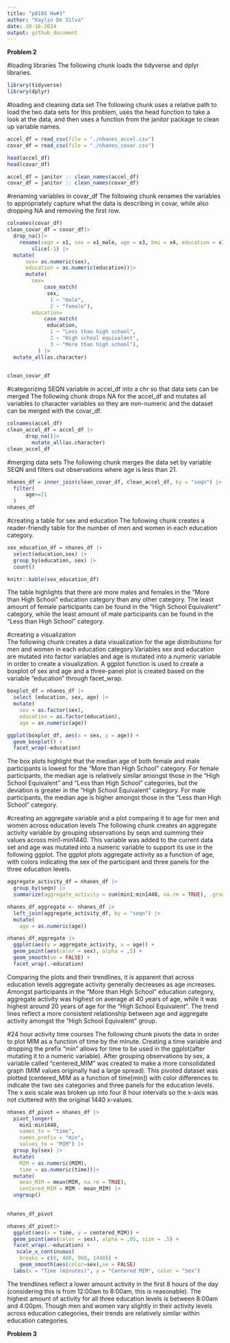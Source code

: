 ```yaml
---
title: "p8105 Hw#3"
author: "Kaylin De Silva"
date: 10-16-2024
output: github_document
---
```

**Problem 2**

#loading libraries
The following chunk loads the tidyverse and dplyr libraries. 
```r
library(tidyverse)
library(dplyr)
```

#loading and cleaning data set
The following chunk uses a relative path to load the two data sets for this problem, uses the head function to take a look at the data, and then uses a function from the janitor package to clean up variable names.
```r
accel_df = read_csv(file = "./nhanes_accel.csv")
covar_df = read_csv(file = "./nhanes_covar.csv")

head(accel_df)
head(covar_df)

accel_df = janitor :: clean_names(accel_df)
covar_df = janitor :: clean_names(covar_df)
```

#renaming variables in covar_df
The following chunk renames the variables to appropriately capture what the data is describing in covar, while also dropping NA and removing the first row.
```r
colnames(covar_df)
clean_covar_df = covar_df|>
  drop_na()|>
    rename(seqn = x1, sex = x1_male, age = x3, bmi = x4, education = x1_less_than_high_school)|>
        slice(-1) |>
  mutate(
      sex= as.numeric(sex),
      education = as.numeric(education))|>
      mutate(
        sex=
            case_match(
             sex,
              1 ~ "male",
              2 ~ "female"),
        education=
            case_match(
             education,
              1 ~ "Less than high school",
              2 ~ "High school equivalent",
              3 ~ "More than high school"),
          ) |>
  mutate_all(as.character)

    
clean_covar_df
```

#categorizing SEQN variable in accel_df into a chr so that data sets can be merged
The following chunk drops NA for the accel_df and mutates all variables to character variables so they are non-numeric and the dataset can be merged with the covar_df.
```r
colnames(accel_df)
clean_accel_df = accel_df |>
      drop_na()|>
        mutate_all(as.character)
clean_accel_df
```

#merging data sets
The following chunk merges the data set by variable SEQN and filters out observations where age is less than 21. 
```r
nhanes_df = inner_join(clean_covar_df, clean_accel_df, by = "seqn") |>
  filter(
      age>=21
  )
nhanes_df
```

#creating a table for sex and education
The following chunk creates a reader-friendly table for the number of men and women in each education category. 
```r
sex_education_df = nhanes_df |>
  select(education,sex) |>
  group_by(education, sex) |>
  count()

knitr::kable(sex_education_df)
```
The table highlights that there are more males and females in the "More than High School" education category than any other category. The least amount of female participants can be found in the "High School Equivalent" category, while the least amount of male participants can be found in the "Less than High School" category. 

#creating a visualization  
The following chunk creates a data visualization for the age distributions for men and women in each education category.Variables sex and education are mutated into factor variables and age is mutated into a numeric variable in order to create a visualization. A ggplot function is used to create a boxplot of sex and age and a three-panel plot is created based on the variable "education" through facet_wrap.  
```r
boxplot_df = nhanes_df |>
  select (education, sex, age) |>
  mutate(
    sex = as.factor(sex),
    education = as.factor(education),
    age = as.numeric(age))

ggplot(boxplot_df, aes(x = sex, y = age)) + 
  geom_boxplot() + 
  facet_wrap(~education)
```
The box plots highlight that the median age of both female and male participants is lowest for the "More than High School" category. For female participants, the median age is relatively similar amongst those in the "High School Equivalent" and "Less than High School" categories, but the deviation is greater in the "High School Equivalent" category. For male participants, the median age is higher amongst those in the "Less than High School" category. 

#creating an aggregate variable and a plot comparing it to age for men and women across education levels 
The following chunk creates an aggregate activity variable by grouping observations by seqn and summing their values across min1-min1440. This variable was added to the current data set and age was mutated into a numeric variable to support its use in the following ggplot. The ggplot plots aggregate activity as a function of age, with colors indicating the sex of the participant and three panels for the three education levels.
```r
aggregate_activity_df = nhanes_df |>
  group_by(seqn) |>
  summarize(aggregate_activity = sum(min1:min1440, na.rm = TRUE), .groups = 'drop')

nhanes_df_aggregate <- nhanes_df |>
  left_join(aggregate_activity_df, by = "seqn") |>
  mutate(
    age = as.numeric(age))

nhanes_df_aggregate |> 
  ggplot(aes(y = aggregate_activity, x = age)) + 
  geom_point(aes(color = sex), alpha = .5) +
  geom_smooth(se = FALSE) +
  facet_wrap(.~education)
```
Comparing the plots and their trendlines, it is apparent that across education levels aggregate activity generally decreases as age increases. Amongst participants in the "More than High School" education category, aggregate activity was highest on average at 40 years of age, while it was highest around 20 years of age for the "High School Equivalent". The trend lines reflect a more consistent relationship between age and aggregate activity amongst the "High School Equivalent" group. 

#24 hour activity time courses
The following chunk pivots the data in order to plot MIM as a function of time by the minute. Creating a time variable and dropping the prefix "min" allows for time to be used in the ggplot(after mutating it to a numeric variable). After grouping observations by sex, a variable called "centered_MIM" was created to make a more consolidated graph (MIM values originally had a large spread). This pivoted dataset was plotted (centered_MIM as a function of time[min]) with color differences to indicate the two sex categories and three panels for the education levels. The x axis scale was broken up into four 8 hour intervals so the x-axis was not cluttered with the original 1440 x-values. 
```r
nhanes_df_pivot = nhanes_df |>
  pivot_longer(
    min1:min1440,
    names_to = "time",
    names_prefix = "min",
    values_to = "MIM") |>
  group_by(sex) |>
  mutate(
    MIM = as.numeric(MIM),
    time = as.numeric(time))|>
  mutate(
    mean_MIM = mean(MIM, na.rm = TRUE),
    centered_MIM = MIM - mean_MIM) |>
  ungroup()
    

nhanes_df_pivot

nhanes_df_pivot|>
  ggplot(aes(x = time, y = centered_MIM)) + 
  geom_point(aes(color = sex), alpha = .05, size = .5) +
  facet_wrap(.~education) +
   scale_x_continuous(
    breaks = c(0, 480, 960, 1440)) +
    geom_smooth(aes(color=sex),se = FALSE) 
  labs(x = "Time (minutes)", y = "Centered MIM", color = "Sex")
```
The trendlines reflect a lower amount activity in the first 8 hours of the day (considering this is from 12:00am to 8:00am, this is reasonable). The highest amount of activity for all three education levels is between 8:00am and 4:00pm. Though men and women vary slightly in their activity levels across education categories, their trends are relatively similar within education categories. 

**Problem 3**



